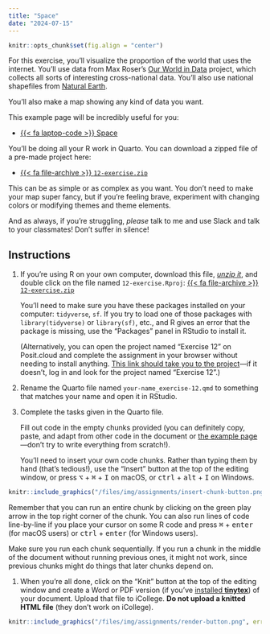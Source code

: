 ```yaml
---
title: "Space"
date: "2024-07-15"
---
```


```r
knitr::opts_chunk$set(fig.align = "center")
```

For this exercise, you'll visualize the proportion of the world that uses the internet. You'll use data from Max Roser's [Our World in Data](https://ourworldindata.org/internet/) project, which collects all sorts of interesting cross-national data. You'll also use national shapefiles from [Natural Earth](https://www.naturalearthdata.com/).

You'll also make a map showing any kind of data you want.

This example page will be incredibly useful for you:

- [{{< fa laptop-code >}} Space](/example/12-example.qmd)

You'll be doing all your R work in Quarto. You can download a zipped file of a pre-made project here:

- [{{< fa file-archive >}} `12-exercise.zip`](/projects/12-exercise.zip)

This can be as simple or as complex as you want. You don't need to make your map super fancy, but if you're feeling brave, experiment with changing colors or modifying themes and theme elements.

And as always, if you're struggling, *please* talk to me and use Slack and talk to your classmates! Don't suffer in silence!


## Instructions

1. If you're using R on your own computer, download this file, [*unzip it*](/resource/unzipping.qmd), and double click on the file named `12-exercise.Rproj`: [{{< fa file-archive >}} `12-exercise.zip`](/projects/12-exercise.zip)

   You'll need to make sure you have these packages installed on your computer: `tidyverse`, `sf`. If you try to load one of those packages with `library(tidyverse)` or `library(sf)`, etc., and R gives an error that the package is missing, use the "Packages" panel in RStudio to install it.

   (Alternatively, you can open the project named "Exercise 12" on Posit.cloud and complete the assignment in your browser without needing to install anything. [This link should take you to the project](https://posit.cloud/spaces/517869/content/8250358)—if it doesn't, log in and look for the project named "Exercise 12".)

2. Rename the Quarto file named `your-name_exercise-12.qmd` to something that matches your name and open it in RStudio.

3. Complete the tasks given in the Quarto file. 

   Fill out code in the empty chunks provided (you can definitely copy, paste, and adapt from other code in the document or [the example page](/example/12-example.qmd)—don't try to write everything from scratch!).

   You'll need to insert your own code chunks. Rather than typing them by hand (that's tedious!), use the "Insert" button at the top of the editing window, or press  <kbd>⌥</kbd> + <kbd>⌘</kbd> + <kbd>I</kbd> on macOS, or <kbd>ctrl</kbd> + <kbd>alt</kbd> + <kbd>I</kbd> on Windows.

```r
knitr::include_graphics("/files/img/assignments/insert-chunk-button.png", error = FALSE)
```

   Remember that you can run an entire chunk by clicking on the green play arrow in the top right corner of the chunk. You can also run lines of code line-by-line if you place your cursor on some R code and press <kbd>⌘</kbd> + <kbd>enter</kbd> (for macOS users) or <kbd>ctrl</kbd> + <kbd>enter</kbd> (for Windows users).

   Make sure you run each chunk sequentially. If you run a chunk in the middle of the document without running previous ones, it might not work, since previous chunks might do things that later chunks depend on.

1. When you're all done, click on the "Knit" button at the top of the editing window and create a Word or PDF version (if you've [installed **tinytex**](/resource/install.qmd#install-tinytex)) of your document. Upload that file to iCollege. **Do not upload a knitted HTML file** (they don't work on iCollege).

```r
knitr::include_graphics("/files/img/assignments/render-button.png", error = FALSE)
```
